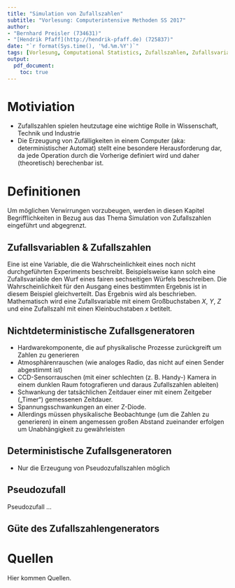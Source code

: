 ```yaml
---
title: "Simulation von Zufallszahlen"
subtitle: "Vorlesung: Computerintensive Methoden SS 2017"
author: 
- "Bernhard Preisler (734631)"
- "[Hendrik Pfaff](http://hendrik-pfaff.de) (725837)"
date: "`r format(Sys.time(), '%d.%m.%Y')`"
tags: [Vorlesung, Computational Statistics, Zufallszahlen, Zufallsvariablen, Simulation]
output:
  pdf_document:
    toc: true
---
```


\newpage
# Motiviation
- Zufallszahlen spielen heutzutage eine wichtige Rolle in Wissenschaft, Technik und Industrie 
- Die Erzeugung von Zufälligkeiten in einem Computer (aka: deterministischer Automat) stellt eine besondere Herausforderung dar, da jede Operation durch die Vorherige definiert wird und daher (theoretisch) berechenbar ist.

# Definitionen
Um möglichen Verwirrungen vorzubeugen, werden in diesen Kapitel Begrifflichkeiten in Bezug aus das Thema Simulation von Zufallszahlen eingeführt und abgegrenzt.

## Zufallsvariablen \& Zufallszahlen
Eine \textbf{Zufallsvariable} ist eine Variable, die die Wahrscheinlichkeit eines noch nicht durchgeführten Experiments beschreibt. Beispielsweise kann solch eine Zufallsvariable den Wurf eines fairen sechseitigen Würfels beschreiben. Die Wahrscheinlichkeit für den Ausgang eines bestimmten Ergebnis ist in diesem Beispiel gleichverteilt. Das Ergebnis wird als \textbf{Zufallszahl} beschrieben. Mathematisch wird eine Zufallsvariable mit einem Großbuchstaben $X$, $Y$, $Z$ und eine Zufallszahl mit einen Kleinbuchstaben $x$ betitelt.

## Nichtdeterministische Zufallsgeneratoren
- Hardwarekomponente, die auf physikalische Prozesse zurückgreift um Zahlen zu generieren
- Atmosphärenrauschen (wie analoges Radio, das nicht auf einen Sender abgestimmt ist)
- CCD-Sensorrauschen (mit einer schlechten (z. B. Handy-) Kamera in einem dunklen Raum fotografieren und daraus Zufallszahlen ableiten)
- Schwankung der tatsächlichen Zeitdauer einer mit einem Zeitgeber („Timer“) gemessenen Zeitdauer.
- Spannungsschwankungen an einer Z-Diode.
- Allerdings müssen physikalische Beobachtunge (um die Zahlen zu generieren) in einem angemessen großen Abstand zueinander erfolgen um Unabhängigkeit zu gewährleisten

## Deterministische Zufallsgeneratoren
- Nur die Erzeugung von Pseudozufallszahlen möglich

## Pseudozufall
Pseudozufall ...

## Güte des Zufallszahlengenerators


# Quellen
Hier kommen Quellen.




